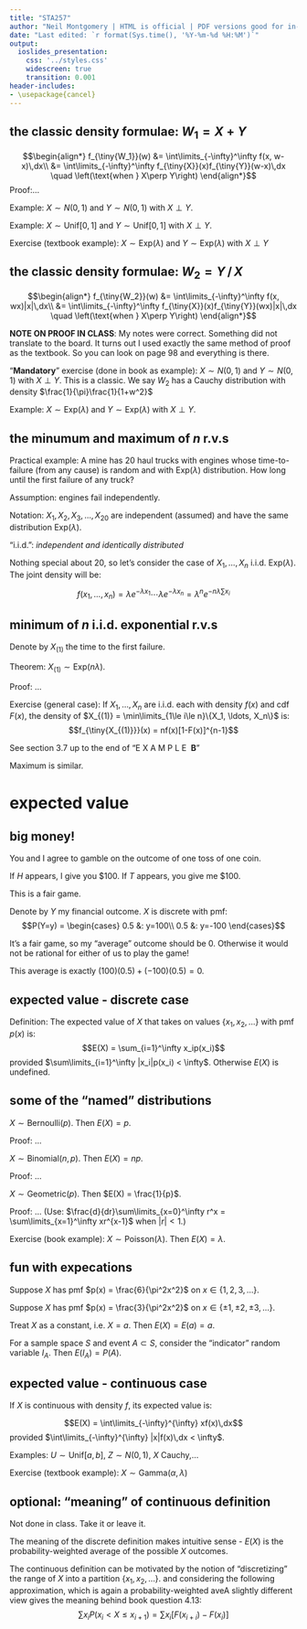 ```yaml
---
title: "STA257"
author: "Neil Montgomery | HTML is official | PDF versions good for in-class use only"
date: "Last edited: `r format(Sys.time(), '%Y-%m-%d %H:%M')`"
output: 
  ioslides_presentation: 
    css: '../styles.css' 
    widescreen: true 
    transition: 0.001
header-includes:
- \usepackage{cancel}
---
```

\newcommand\given[1][]{\:#1\vert\:}
\newcommand\P[1]{P{\left(#1\right)}}
\newcommand\F[1]{F_{\tiny{#1}}}
\newcommand\f[1]{f_{\tiny{#1}}}
\newcommand\p[1]{p_{\tiny{#1}}}
\newcommand\V[1]{\text{Var}\!\left(#1\right)}
\newcommand\E[1]{E\!\left(#1\right)}

## the classic density formulae: $W_1 = X + Y$

$$\begin{align*}
\f{W_1}(w) &= \int\limits_{-\infty}^\infty f(x, w-x)\,dx\\
&= \int\limits_{-\infty}^\infty \f{X}(x)\f{Y}(w-x)\,dx \quad \left(\text{when } X\perp Y\right)
\end{align*}$$
Proof:...

Example: $X \sim N(0,1)$ and $Y \sim N(0,1)$ with $X \perp Y$.

Example: $X \sim\text{Unif}[0,1]$ and $Y \sim\text{Unif}[0,1]$ with $X\perp Y$.

Exercise (textbook example): $X \sim \text{Exp}(\lambda)$ and $Y \sim \text{Exp}(\lambda)$ with $X \perp Y$

## the classic density formulae: $W_2 = Y\,/\,X$ { .smaller }

$$\begin{align*}
\f{W_2}(w) &= \int\limits_{-\infty}^\infty f(x, wx)|x|\,dx\\
&= \int\limits_{-\infty}^\infty \f{X}(x)\f{Y}(wx)|x|\,dx \quad \left(\text{when } X\perp Y\right)
\end{align*}$$

**NOTE ON PROOF IN CLASS**: My notes were correct. Something did not translate to the board. It turns out I used exactly the same method of proof as the textbook. So you can look on page 98 and everything is there. 

"**Mandatory**" exercise (done in book as example): $X \sim N(0,1)$ and $Y \sim N(0,1)$ with $X \perp Y$. This is a classic. We say $W_2$ has a Cauchy distribution with density $\frac{1}{\pi}\frac{1}{1+w^2}$

Example: $X \sim \text{Exp}(\lambda)$ and $Y \sim \text{Exp}(\lambda)$ with $X \perp Y$.

## the minumum and maximum of $n$ r.v.s { .build }

Practical example: A mine has 20 haul trucks with engines whose time-to-failure (from any cause) is random and with Exp$(\lambda)$ distribution. How long until the first failure of any truck?

Assumption: engines fail independently. 

Notation: $X_1, X_2, X_3,\ldots,X_{20}$ are independent (assumed) and have the same distribution Exp$(\lambda)$.

"i.i.d.": *independent and identically distributed*

Nothing special about 20, so let's consider the case of $X_1,\ldots,X_{n}$ i.i.d. Exp$(\lambda)$. The joint density will be:

$$f(x_1,\ldots,x_n) = \lambda e^{-\lambda x_1}\cdots\lambda e^{-\lambda x_n}= \lambda^ne^{-n\lambda \sum x_i}$$

## minimum of $n$ i.i.d. exponential r.v.s { .build }

Denote by $X_{(1)}$ the time to the first failure.

Theorem: $X_{(1)} \sim \text{Exp}(n\lambda).$

Proof: ...

Exercise (general case): If $X_1,\ldots,X_n$ are i.i.d. each with density $f(x)$ and cdf $F(x)$, the density of $X_{(1)} = \min\limits_{1\le i\le n}\{X_1, \ldots, X_n\}$ is:
$$\f{X_{(1)}}(x) = nf(x)[1-F(x)]^{n-1}$$

See section 3.7 up to the end of "E X A M P L E\ \ **B**"

Maximum is similar.

# expected value

## big money! { .build }

You and I agree to gamble on the outcome of one toss of one coin.

If $H$ appears, I give you $100. If $T$ appears, you give me $100.

This is a fair game. 

Denote by $Y$ my financial outcome. $X$ is discrete with pmf:
$$P(Y=y) = \begin{cases}
0.5 &: y=100\\
0.5 &: y=-100
\end{cases}$$

It's a fair game, so my "average" outcome should be 0. Otherwise it would not be rational for either of us to play the game!

This average is exactly $(100)(0.5) + (-100)(0.5) = 0.$

## expected value - discrete case

Definition: The expected value of $X$ that takes on values $\{x_1,x_2,\ldots\}$ with pmf $p(x)$ is:
$$E(X) = \sum_{i=1}^\infty x_ip(x_i)$$
provided $\sum\limits_{i=1}^\infty |x_i|p(x_i) < \infty$. Otherwise $E(X)$ is undefined.

## some of the "named" distributions

$X\sim\text{Bernoulli}(p).$ Then $E(X)=p$.

Proof: ...

$X\sim\text{Binomial}(n,p).$ Then $E(X) = np$.

Proof: ...

$X\sim\text{Geometric}(p).$ Then $E(X) = \frac{1}{p}$. 

Proof: ... (Use: $\frac{d}{dr}\sum\limits_{x=0}^\infty r^x = \sum\limits_{x=1}^\infty xr^{x-1}$ when $|r| < 1.$)

Exercise (book example): $X\sim\text{Poisson}(\lambda).$ Then $E(X) = \lambda$. 

## fun with expecations { .build }

Suppose $X$ has pmf $p(x) = \frac{6}{\pi^2x^2}$ on $x \in \{1,2,3,\ldots\}.$ 

Suppose $X$ has pmf $p(x) = \frac{3}{\pi^2x^2}$ on $x \in \{\pm1, \pm2, \pm3,\ldots\}.$

Treat $X$ as a constant, i.e. $X = a$. Then $E(X)=E(a)=a$.

For a sample space $S$ and event $A \subset S$, consider the "indicator" random variable $I_A.$ Then $E(I_A) = P(A).$

## expected value - continuous case { .build }

If $X$ is continuous with density $f$, its expected value is:

$$E(X) = \int\limits_{-\infty}^{\infty} xf(x)\,dx$$
provided $\int\limits_{-\infty}^{\infty} |x|f(x)\,dx < \infty$.

Examples: $U \sim \text{Unif}[a,b]$, $Z \sim N(0,1)$, $X$ Cauchy,...

Exercise (textbook example): $X \sim \text{Gamma}(\alpha, \lambda)$

## optional: "meaning" of continuous definition { .smaller }

Not done in class. Take it or leave it.

The meaning of the discrete definition makes intuitive sense - $E(X)$ is the probability-weighted average of the possible $X$ outcomes.

The continuous definition can be motivated by the notion of "discretizing" the range of $X$ into a partition $\{x_1,x_2,\ldots\}.$ and considering the following approximation, which is again a probability-weighted aveA slightly different view gives the meaning behind book question 4.13:
$$\sum x_i P(x_i < X \le x_{i+1}) = \sum x_i[F(x_{i+i})-F(x_i)]$$

